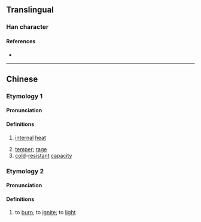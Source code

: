 {{character info/new}}
==Translingual==

===Han character===
{{Han char|rn=86|rad=火|as=07|sn=11|four=|canj=QLF,XQLF|ids=⿱折火}}

====References====
* {{Han ref|kx=0671.140|dkj=19041|dj=1080.110|hdz=32203.050|uh=70F2|ud=28914}}

----

==Chinese==
{{zh-forms}}

===Etymology 1===
====Pronunciation====
{{zh-pron
|m=xiè
|c=hit3
|cat=n
}}

====Definitions====
{{zh-hanzi}}

# {{lb|zh|TCM}} [[internal]] [[heat]]
# [[temper]]; [[rage]]
# [[cold]]-[[resistant]] [[capacity]]

===Etymology 2===
====Pronunciation====
{{zh-pron
|m=chè
|c=
|cat=v
}}

====Definitions====
{{zh-hanzi}}

# to [[burn]]; to [[ignite]]; to [[light]]